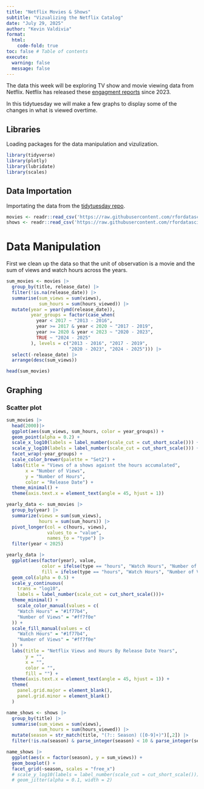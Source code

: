 ```yaml
---
title: "Netflix Movies & Shows"
subtitle: "Vizualizing the Netflix Catalog"
date: "July 29, 2025"
author: "Kevin Valdivia"
format: 
  html:
    code-fold: true
toc: false # Table of contents
execute: 
  warning: false
  message: false
---
```


The data this week will be exploring TV show and movie viewing data from Netflix. Netflix has released these [engagment reports](https://about.netflix.com/en/news/what-we-watched-the-first-half-of-2025) since 2023.

In this tidytuesday we will make a few graphs to display some of the changes in what is viewed overtime.

## Libraries

Loading packages for the data manipulation and vizulization.

```r
library(tidyverse)
library(plotly)
library(lubridate)
library(scales)
```

## Data Importation

Importating the data from the [tidytuesday repo](https://github.com/rfordatascience/tidytuesday/blob/main/data/2025/2025-07-29/readme.md).

```r
movies <- readr::read_csv('https://raw.githubusercontent.com/rfordatascience/tidytuesday/main/data/2025/2025-07-29/movies.csv')
shows <- readr::read_csv('https://raw.githubusercontent.com/rfordatascience/tidytuesday/main/data/2025/2025-07-29/shows.csv')
```

# Data Manipulation
First we clean up the data so that the unit of observation is a movie and the sum of views and watch hours across the years.

```r
sum_movies <- movies |>
  group_by(title, release_date) |>
  filter(!is.na(release_date)) |>
  summarise(sum_views = sum(views),
            sum_hours = sum(hours_viewed)) |>
  mutate(year = year(ymd(release_date)),
         year_groups = factor(case_when(
           year < 2017 ~ "2013 - 2016",
           year >= 2017 & year < 2020 ~ "2017 - 2019",
           year >= 2020 & year < 2023 ~ "2020 - 2023",
           TRUE ~ "2024 - 2025"
         ), levels = c("2013 - 2016", "2017 - 2019", 
                       "2020 - 2023", "2024 - 2025"))) |>
  select(-release_date) |>
  arrange(desc(sum_views))

head(sum_movies)
```

## Graphing

### Scatter plot

```r
sum_movies |>
  head(2000)|>
  ggplot(aes(sum_views, sum_hours, color = year_groups)) +
  geom_point(alpha = 0.2) +
  scale_x_log10(labels = label_number(scale_cut = cut_short_scale())) +
  scale_y_log10(labels = label_number(scale_cut = cut_short_scale())) +
  facet_wrap(~year_groups) +
  scale_color_brewer(palette = "Set2") +
  labs(title = "Views of a shows agaisnt the hours accumalated",
       x = "Number of Views",
       y = "Number of Hours",
       color = "Release Date") +
  theme_minimal() +
  theme(axis.text.x = element_text(angle = 45, hjust = 1))
```

```r
yearly_data <- sum_movies |>
  group_by(year) |>
  summarize(views = sum(sum_views),
            hours = sum(sum_hours)) |>
  pivot_longer(col = c(hours, views),
               values_to = "value",
               names_to = "type") |>
  filter(year < 2025)

yearly_data |>
  ggplot(aes(factor(year), value, 
             color = ifelse(type == "hours", "Watch Hours", "Number of Views"),
             fill = ifelse(type == "hours", "Watch Hours", "Number of Views"))) +
  geom_col(alpha = 0.5) +
  scale_y_continuous(
    trans = "log10",
    labels = label_number(scale_cut = cut_short_scale()))+
  theme_minimal() +
    scale_color_manual(values = c(
    "Watch Hours" = "#1f77b4",      
    "Number of Views" = "#ff7f0e"  
  )) +
  scale_fill_manual(values = c(
    "Watch Hours" = "#1f77b4",
    "Number of Views" = "#ff7f0e"
  )) +
  labs(title = "Netflix Views and Hours By Release Date Years",
       y = "",
       x = "",
       color = "",
       fill = "") +
  theme(axis.text.x = element_text(angle = 45, hjust = 1)) +
  theme(
    panel.grid.major = element_blank(),
    panel.grid.minor = element_blank() 
  )
```

```r
name_shows <- shows |>
  group_by(title) |>
  summarise(sum_views = sum(views),
            sum_hours = sum(hours_viewed)) |>
  mutate(season = str_match(title, "(?:: Season) ([0-9]+)")[,2]) |>
  filter(!is.na(season) & parse_integer(season) < 10 & parse_integer(season) > 0)

name_shows |>
  ggplot(aes(x = factor(season), y = sum_views)) +
  geom_boxplot() +
  facet_grid(~season, scales = "free_x") 
  # scale_y_log10(labels = label_number(scale_cut = cut_short_scale())) +
  # geom_jitter(alpha = 0.1, width = 2) 

```
